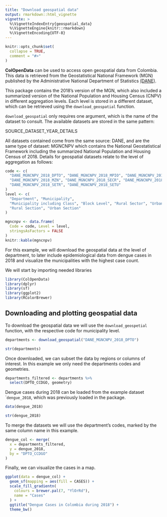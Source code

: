 ```yaml
---
title: "Download geospatial data"
output: rmarkdown::html_vignette
vignette: >
  %\VignetteIndexEntry{geospatial_data}
  %\VignetteEngine{knitr::rmarkdown}
  %\VignetteEncoding{UTF-8}
---
```


```r
knitr::opts_chunk$set(
  collapse = TRUE,
  comment = "#>"
)
```

**ColOpenData** can be used to access open geospatial data from Colombia. This 
data is retrieved from the Geostatistical National Framework (MGN) published by
the Administrative National Department of Statistics
[(DANE)](https://www.dane.gov.co/index.php/en/).

This package contains the 2018's version of the MGN, which also included a
summarized version of the National Population and Housing Census (CNPV) in
different aggregation levels. Each level is stored in a different dataset, 
which can be retrieved using the `download_geospatial` function.

`download_geospatial` only requires one argument, which is the name of the
dataset to consult. The available datasets are stored in the same pattern:

::: {.alert .alert-info}
  SOURCE_DATASET_YEAR_DETAILS
:::

All datasets contained come from the same source: DANE, and are the same type
of dataset: MGNCNPV which contains the National Geostatistical Framework
including the summarized National Population and Housing Census of 2018. Details
for geospatial datasets relate to the level of aggregation as follows:

```r
code <- c(
  "DANE_MGNCNPV_2018_DPTO", "DANE_MGNCNPV_2018_MPIO", "DANE_MGNCNPV_2018_MPIOCL",
  "DANE_MGNCNPV_2018_MZN", "DANE_MGNCNPV_2018_SECR", "DANE_MGNCNPV_2018_SECU",
  "DANE_MGNCNPV_2018_SETR", "DANE_MGNCNPV_2018_SETU"
)
level <- c(
  "Department", "Municipality",
  "Municipality including Class", "Block Level", "Rural Sector", "Urban Sector",
  "Rural Section", "Urban Section"
)

mgncnpv <- data.frame(
  Code = code, Level = level,
  stringsAsFactors = FALSE
)
knitr::kable(mgncnpv)
```

For this example, we will download the geospatial data at the level of
department, to later include epidemiological data from dengue cases in 2018
and visualize the municipalities with the highest case count.

We will start by importing needed libraries
```r
library(ColOpenData)
library(dplyr)
library(sf)
library(ggplot2)
library(RColorBrewer)
```


## Downloading and plotting geospatial data

To download the geospatial data we will use the `download_geospetial` function,
with the respective code for municipality level.
```r
departments <- download_geospatial("DANE_MGNCNPV_2018_DPTO")
```
```r
str(departments)
```
Once downloaded, we can subset the data by regions or columns of interest. 
In this example we only need the departments codes and geometries.

```r
departments_filtered <- departments %>%
  select(DPTO_CCDGO, geometry)
```


Dengue cases during 2018 can be loaded from the example dataset ``dengue_2018`,
which was previously loaded in the package.

```r
data(dengue_2018)
```
```r
str(dengue_2018)
```

To merge the datasets we will use the department’s codes, marked by the same 
column name in this example.

```r
dengue_col <- merge(
  x = departments_filtered,
  y = dengue_2018,
  by = "DPTO_CCDGO"
)
```

Finally, we can visualize the cases in a map.
```r
ggplot(data = dengue_col) +
  geom_sf(mapping = aes(fill = CASES)) +
  scale_fill_gradientn(
    colours = brewer.pal(7, "YlOrRd"),
    name = "Cases"
  ) +
  ggtitle("Dengue Cases in Colombia during 2018") +
  theme_bw()
```

